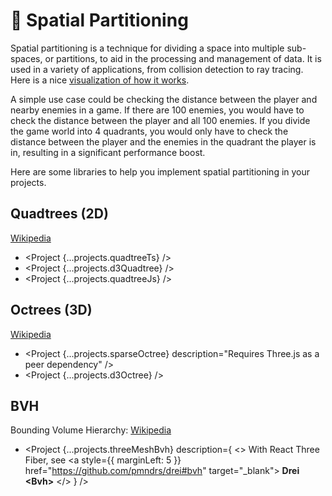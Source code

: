 
# 🧊 Spatial Partitioning

Spatial partitioning is a technique for dividing a space into multiple sub-spaces, or partitions, to aid in the processing and management of data. It is used in a variety of applications, from collision detection to ray tracing. Here is a nice [visualization of how it works](https://timohausmann.github.io/quadtree-ts/).

A simple use case could be checking the distance between the player and nearby enemies in a game. If there are 100 enemies, you would have to check the distance between the player and all 100 enemies. If you divide the game world into 4 quadrants, you would only have to check the distance between the player and the enemies in the quadrant the player is in, resulting in a significant performance boost.

Here are some libraries to help you implement spatial partitioning in your projects.

## Quadtrees (2D)

[Wikipedia](https://en.wikipedia.org/wiki/Quadtree)

- <Project {...projects.quadtreeTs} />
- <Project {...projects.d3Quadtree} />
- <Project {...projects.quadtreeJs} />

## Octrees (3D)

[Wikipedia](https://en.wikipedia.org/wiki/Octree)

- <Project {...projects.sparseOctree} description="Requires Three.js as a peer dependency" />
- <Project {...projects.d3Octree} />

## BVH

Bounding Volume Hierarchy: [Wikipedia](https://en.wikipedia.org/wiki/Bounding_volume_hierarchy)

- <Project
    {...projects.threeMeshBvh}
    description={
      <>
        With React Three Fiber, see <R3FLogo />
        <a style={{ marginLeft: 5 }} href="https://github.com/pmndrs/drei#bvh" target="_blank">
          <b>Drei &lt;Bvh&gt;</b>
        </a>
      </>
    }
  />
